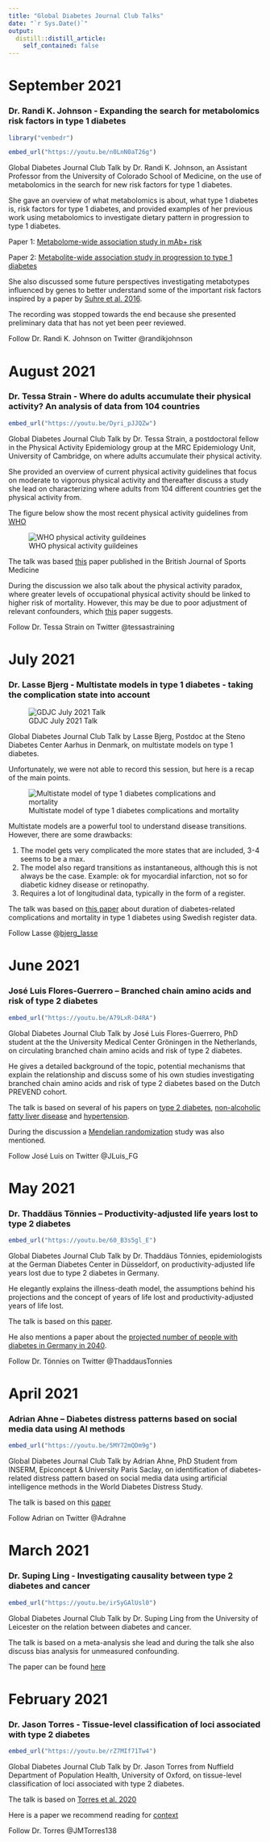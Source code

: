 ```yaml
---
title: "Global Diabetes Journal Club Talks"
date: "`r Sys.Date()`"
output:
  distill::distill_article:
    self_contained: false
---
```

# September 2021
### Dr. Randi K. Johnson - Expanding the search for metabolomics risk factors in type 1 diabetes

```r

library("vembedr")

embed_url("https://youtu.be/n0LnN0aT26g")

```

Global Diabetes Journal Club Talk by Dr. Randi K. Johnson, an Assistant Professor from the University of Colorado School of Medicine, on the use of metabolomics in the search for new risk factors for type 1 diabetes.

She gave an overview of what metabolomics is about, what type 1 diabetes is, risk factors for type 1 diabetes, and provided examples of her previous work using metabolomics to investigate dietary pattern in progression to type 1 diabetes.

Paper 1: [Metabolome-wide association study in mAb+ risk](https://pubmed.ncbi.nlm.nih.gov/31616039/)

Paper 2: [Metabolite-wide association study in progression to type 1 diabetes](https://pubmed.ncbi.nlm.nih.gov/32686271/)

She also discussed some future perspectives investigating metabotypes influenced by genes to better understand some of the important risk factors inspired by a paper by [Suhre et al. 2016](https://pubmed.ncbi.nlm.nih.gov/26432701/).

The recording was stopped towards the end because she presented preliminary data that has not yet been peer reviewed.

Follow Dr. Randi K. Johnson on Twitter @randikjohnson

# August 2021
### Dr. Tessa Strain - Where do adults accumulate their physical activity? An analysis of data from 104 countries

```r

embed_url("https://youtu.be/Dyri_pJJQZw")

```

Global Diabetes Journal Club Talk by Dr. Tessa Strain, a postdoctoral fellow in the Physical Activity Epidemiology group at the MRC Epidemiology Unit, University of Cambridge, on where adults accumulate their physical activity. 

She provided an overview of current physical activity guidelines that focus on moderate to vigorous physical activity and thereafter discuss a study she lead on characterizing where adults from 104 different countries get the physical activity from.

The figure below show the most recent physical activity guidelines from [WHO](https://www.who.int/activities/ensuring-sports-for-all)

![WHO physical activity guildeines](images/physical_activity_recs.jpg)

The talk was based [this](https://bjsm.bmj.com/content/54/24/1488) paper published in the British Journal of Sports Medicine 

During the discussion we also talk about the physical activity paradox, where greater levels of occupational physical activity should be linked to higher risk of mortality. However, this may be due to poor adjustment of relevant confounders, which [this](https://www.thelancet.com/journals/lanpub/article/PIIS2468-2667(21)00032-3/fulltext) paper suggests.

Follow Dr. Tessa Strain on Twitter @tessastraining

# July 2021
### Dr. Lasse Bjerg - Multistate models in type 1 diabetes - taking the complication state into account

![GDJC July 2021 Talk](images/july_2021_lasse.png)

Global Diabetes Journal Club Talk by Lasse Bjerg, Postdoc at the Steno Diabetes Center Aarhus in Denmark, on multistate models on type 1 diabetes.

Unfortunately, we were not able to record this session, but here is a recap of the main points.

![Multistate model of type 1 diabetes complications and mortality](images/multistate_models.jfif)

Multistate models are a powerful tool to understand disease transitions. However, there are some drawbacks:

1. The model gets very complicated the more states that are included, 3-4 seems to be a max.
2. The model also regard transitions as instantaneous, although this is not always be the case. Example: ok for myocardial infarction, not so for diabetic kidney disease or retinopathy.
3. Requires a lot of longitudinal data, typically in the form of a register.

The talk was based on [this paper](https://academic.oup.com/ije/advance-article-abstract/doi/10.1093/ije/dyaa290/6102236?redirectedFrom=fulltext) about duration of diabetes-related complications and mortality in type 1 diabetes using Swedish register data.

Follow Lasse @[bjerg_lasse](https://twitter.com/bjerg_lasse)

# June 2021
### José Luis Flores-Guerrero – Branched chain amino acids and risk of type 2 diabetes

```r

embed_url("https://youtu.be/A79LxR-D4RA")

```

Global Diabetes Journal Club Talk by José Luis Flores-Guerrero, PhD student at the the University Medical Center Gröningen in the Netherlands, on circulating branched chain amino acids and risk of type 2 diabetes. 

He gives a detailed background of the topic, potential mechanisms that explain the relationship and discuss some of his own studies investigating branched chain amino acids and risk of type 2 diabetes based on the Dutch PREVEND cohort.

The talk is based on several of his papers on [type 2 diabetes](https://pubmed.ncbi.nlm.nih.gov/30518023/), [non-alcoholic fatty liver disease](https://pubmed.ncbi.nlm.nih.gov/30917546/) and [hypertension](https://pubmed.ncbi.nlm.nih.gov/31587574/).

During the discussion a [Mendelian randomization](https://pubmed.ncbi.nlm.nih.gov/27898682/) study was also mentioned. 

Follow José Luis on Twitter @JLuis_FG

# May 2021
### Dr. Thaddäus Tönnies – Productivity-adjusted life years lost to type 2 diabetes

```r
embed_url("https://youtu.be/60_B3s5gl_E")

```

Global Diabetes Journal Club Talk by Dr. Thaddäus Tönnies, epidemiologists at the German Diabetes Center in Düsseldorf, on productivity-adjusted life years lost due to type 2 diabetes in Germany. 

He elegantly explains the illness-death model, the assumptions behind his projections and the concept of years of life lost and productivity-adjusted years of life lost.

The talk is based on this [paper](https://link.springer.com/article/10.1007/s00125-021-05409-3). 

He also mentions a paper about the [projected number of people with diabetes in Germany in 2040](https://onlinelibrary.wiley.com/doi/full/10.1111/dme.13902).


Follow Dr. Tönnies on Twitter @ThaddausTonnies  

# April 2021
### Adrian Ahne – Diabetes distress patterns based on social media data using AI methods

```r

embed_url("https://youtu.be/5MY72mQDm9g")

```

Global Diabetes Journal Club Talk by Adrian Ahne, PhD Student from INSERM, Epiconcept & University Paris Saclay, on identification of diabetes-related distress pattern based on social media data using artificial intelligence methods in the World Diabetes Distress Study. 

The talk is based on this [paper](https://drc.bmj.com/content/8/1/e001190.long)  

Follow Adrian on Twitter @Adrahne  

# March 2021
### Dr. Suping Ling - Investigating causality between type 2 diabetes and cancer

```r

embed_url("https://youtu.be/ir5yGAlUsl0")

```

Global Diabetes Journal Club Talk by Dr. Suping Ling from the University of Leicester on the relation between diabetes and cancer. 

The talk is based on a meta-analysis she lead and during the talk she also discuss bias analysis for unmeasured confounding.

The paper can be found [here](https://care.diabetesjournals.org/content/43/9/2313)

# February 2021
### Dr. Jason Torres - Tissue-level classification of loci associated with type 2 diabetes

```r

embed_url("https://youtu.be/rZ7MIf71Tw4")
```

Global Diabetes Journal Club Talk by Dr. Jason Torres from Nuffield Department of Population Health, University of Oxford, on tissue-level classification of loci associated with type 2 diabetes.

The talk is based on [Torres et al. 2020]( https://www.cell.com/ajhg/fulltext/S0002-9297(20)30367-0)

Here is a paper we recommend reading for [context](https://academic.oup.com/edrv/article/40/6/1500/5535575?login=true) 

Follow Dr. Torres @JMTorres138